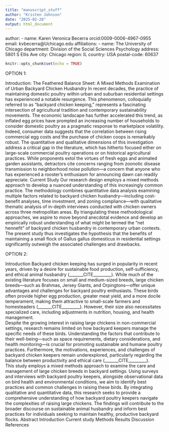 ```yaml
---
title: "manuscript_stuff"
author: "Kristen Johnson"
date: "2025-02-28"
output: html_document
---
```

author:
  - name: Karen Veronica Becerra
    orcid:0009-0006-4967-0955
    email: kvbecerra@Uchicago.edu 
    affiliations:
      - name: The University of Chicago 
        department: Division of the Social Sciences Psychology 
        address: 5801 S Ellis Ave
        city: Chicago
        region: IL
        country: USA
        postal-code: 60637
        
```r
knitr::opts_chunk$set(echo = TRUE)
```


OPTION 1:

Introduction: The Feathered Balance Sheet: A Mixed Methods Examination of Urban Backyard Chicken Husbandry
In recent decades, the practice of maintaining domestic poultry within urban and suburban residential settings has experienced a notable resurgence. This phenomenon, colloquially referred to as "backyard chicken keeping," represents a fascinating intersection of agricultural tradition and contemporary sustainability movements. The economic landscape has further accelerated this trend, as inflated egg prices have prompted an increasing number of households to consider domestic poultry as a pragmatic response to marketplace volatility. Indeed, consumer data suggests that the correlation between rising commercial egg costs and the purchase of chicken coops is remarkably robust.
The quantitative and qualitative dimensions of this investigation address a critical gap in the literature, which has hitherto focused either on large-scale commercial poultry operations or on historical agricultural practices. While proponents extol the virtues of fresh eggs and animated garden assistants, detractors cite concerns ranging from zoonotic disease transmission to neighborhood noise pollution—a concern that anyone who has experienced a rooster's enthusiasm for announcing dawn can readily appreciate.
Current Study
Our research design employs a mixed methods approach to develop a nuanced understanding of this increasingly common practice. The methodology combines quantitative data analysis examining multiple factors related to backyard chicken husbandry—including cost-benefit analyses, time investment, and zoning compliance—with qualitative thematic analysis of in-depth interviews conducted with chicken owners across three metropolitan areas. By triangulating these methodological approaches, we aspire to move beyond anecdotal evidence and develop an empirically robust understanding of what might be termed the "net hennefit" of backyard chicken husbandry in contemporary urban contexts. The present study thus investigates the hypothesis that the benefits of maintaining a small flock of Gallus gallus domesticus in residential settings significantly outweigh the associated challenges and drawbacks.

OPTION 2:

Introduction
Backyard chicken keeping has surged in popularity in recent years, driven by a desire for sustainable food production, self-sufficiency, and ethical animal husbandry (_______CITE_________). While much of the existing literature focuses on small and medium-sized breeds, large chicken breeds—such as Brahmas, Jersey Giants, and Orpingtons—offer unique advantages and challenges for backyard poultry enthusiasts. These birds often provide higher egg production, greater meat yield, and a more docile temperament, making them attractive to small-scale farmers and homesteaders (_______CITE_________). However, their size also necessitates specialized care, including adjustments in nutrition, housing, and health management.  
Despite the growing interest in raising large chickens in non-commercial settings, research remains limited on how backyard keepers manage the specific needs of these birds. Understanding the factors that contribute to their well-being—such as space requirements, dietary considerations, and health monitoring—is crucial for promoting sustainable and humane poultry practices. Furthermore, the motivations, experiences, and challenges of backyard chicken keepers remain underexplored, particularly regarding the balance between productivity and ethical care (_______CITE_________).  
This study employs a mixed methods approach to examine the care and management of large chicken breeds in backyard settings. Using surveys and interviews with backyard poultry keepers, alongside observational data on bird health and environmental conditions, we aim to identify best practices and common challenges in raising these birds. By integrating qualitative and quantitative data, this research seeks to provide a comprehensive understanding of how backyard poultry keepers navigate the complexities of raising large chickens. The findings will contribute to the broader discourse on sustainable animal husbandry and inform best practices for individuals seeking to maintain healthy, productive backyard flocks. 
Abstract
Introduction 
Current study 
Methods
Results 
Discussion 
References 